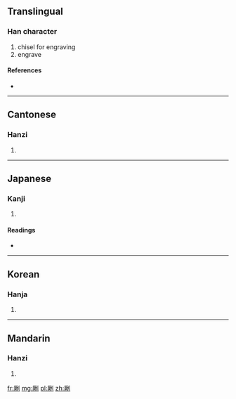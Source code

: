 ==Translingual==

===Han character===
{{Han char|rn=18|rad=刀|as=12|sn=14|four=7220<sub>0</sub>|canj=一人中弓 (MOLN)}}

# chisel for engraving
# engrave

====References====
* {{Han ref|kx=0144.080|dkj=02190|dj=0325.040|hdz=10355.100|uh=5282|ud=21122|bh=B9BB|bd=47547}}

----

==Cantonese==

===Hanzi===
{{yue-hanzi|jyut=|y=kyut3}}

# {{defn|Cantonese|sort=刀12}}

----

==Japanese==

===Kanji===
{{ja-kanji|grade=|rs=刀12}}

# {{defn|Japanese|sort=刀12}}

====Readings====
* {{ja-readings|on=[[けつ]] (ketsu), [[くうち]] (kūchi), [[けい]] (kei), [[け]] (ke)|kun=[[けずる]] (kezuru)}}

----

==Korean==

===Hanja===
{{ko-hanja|hangeul=궤|rv=gwe|mr=kwe}}

# {{defn|Korean|sort=刀12}}

----

==Mandarin==

===Hanzi===
{{cmn-hanzi|pin=[[jué]] ([[jue2]])|wg=chüeh<sup>2</sup>}}

# {{defn|Mandarin|sort=刀12}}

[[fr:劂]]
[[mg:劂]]
[[pl:劂]]
[[zh:劂]]